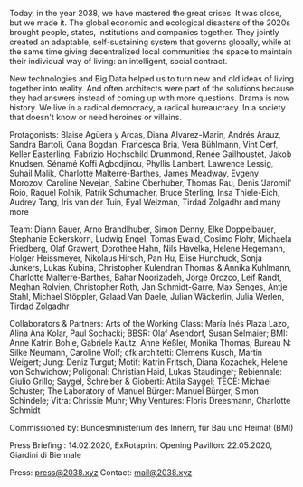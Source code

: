 <MainVideo vimeoId="370256053"/>

<p>
Today, in the year 2038, we have mastered the great crises. It was close, but we made it. The global economic and ecological disasters of the 2020s brought people, states, institutions and companies together. They jointly created an adaptable, self-sustaining system that governs globally, while at the same time giving decentralized local communities the space to maintain their individual way of living: an intelligent, social contract.
</p>

<p>
New technologies and Big Data helped us to turn new and old ideas of living together into reality. And often architects were part of the solutions because they had answers instead of coming up with more questions. Drama is now history. We live in a radical democracy, a radical bureaucracy. In a society that doesn't know or need heroines or villains.
</p>

<Accordion head="WITH">
  <p>
    Protagonists: Blaise Agüera y Arcas, Diana Alvarez-Marin, Andrés Arauz, Sandra Bartoli, Oana Bogdan, Francesca Bria, Vera Bühlmann, Vint Cerf, Keller Easterling, Fabrizio Hochschild Drummond, Renée Gailhoustet, Jakob Knudsen, Sénamé Koffi Agbodjinou, Phyllis Lambert, Lawrence Lessig, Suhail Malik, Charlotte Malterre-Barthes, James Meadway, Evgeny Morozov, Caroline Nevejan, Sabine Oberhuber, Thomas Rau, Denis ‘Jaromil' Roio, Raquel Rolnik, Patrik Schumacher, Bruce Sterling, Insa Thiele-Eich, Audrey Tang, Iris van der Tuin, Eyal Weizman, Tirdad Zolgadhr and many more 
  </p>
  <p>
    Team: Diann Bauer, Arno Brandlhuber, Simon Denny, Elke Doppelbauer, Stephanie Eckerskorn, Ludwig Engel, Tomas Ewald, Cosimo Flohr, Michaela Friedberg, Olaf Grawert, Dorothee Hahn, Nils Havelka, Helene Hegemann, Holger Heissmeyer, Nikolaus Hirsch, Pan Hu, Elise Hunchuck, Sonja Junkers, Lukas Kubina, Christopher Kulendran Thomas & Annika Kuhlmann, Charlotte Malterre-Barthes, Bahar Noorizadeh, Jorge Orozco, Leif Randt, Meghan Rolvien, Christopher Roth, Jan Schmidt-Garre, Max Senges, Antje Stahl, Michael Stöppler, Galaad Van Daele, Julian Wäckerlin, Julia Werlen, Tirdad Zolgadhr
  </p>
  <p>
    Collaborators & Partners: Arts of the Working Class: María Inés Plaza Lazo, Alina Ana Kolar, Paul Sochacki; BBSR: Olaf Asendorf, Susan Selmaier; BMI: Anne Katrin Bohle, Gabriele Kautz, Anne Keßler, Monika Thomas; Bureau N: Silke Neumann, Caroline Wolf; cfk architetti: Clemens Kusch, Martin Weigert; Jung: Deniz Turgut; Motif: Katrin Fritsch, Diana Kozachek, Helene von Schwichow; Poligonal: Christian Haid, Lukas Staudinger; Rebiennale: Giulio Grillo; Saygel, Schreiber & Gioberti: Attila Saygel; TECE: Michael Schuster; The Laboratory of Manuel Bürger: Manuel Bürger, Simon Schindele; Vitra: Chrissie Muhr; Why Ventures: Floris Dreesmann, Charlotte Schmidt
  </p>
  <p>
    Commissioned by: Bundesministerium des Innern, für Bau und Heimat (BMI)
  </p>
</Accordion>

Press Briefing  : 14.02.2020, ExRotaprint
Opening Pavillon: 22.05.2020, Giardini di&nbsp;Biennale 

Press:            press@2038.xyz
Contact:          mail@2038.xyz  

<ImpLink text="IMP." />

<Countdown dateUTC="2020-05-23-23-00">
  <iCal />
</Countdown>  

<LargeSpacer />